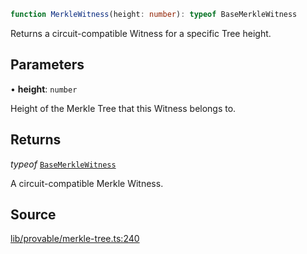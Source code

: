 ```ts
function MerkleWitness(height: number): typeof BaseMerkleWitness
```

Returns a circuit-compatible Witness for a specific Tree height.

## Parameters

• **height**: `number`

Height of the Merkle Tree that this Witness belongs to.

## Returns

*typeof* [`BaseMerkleWitness`](../classes/BaseMerkleWitness.mdx)

A circuit-compatible Merkle Witness.

## Source

[lib/provable/merkle-tree.ts:240](https://github.com/o1-labs/o1js/blob/6ebbc23710f6de023fea6d83dc93c5a914c571f2/src/lib/provable/merkle-tree.ts#L240)
